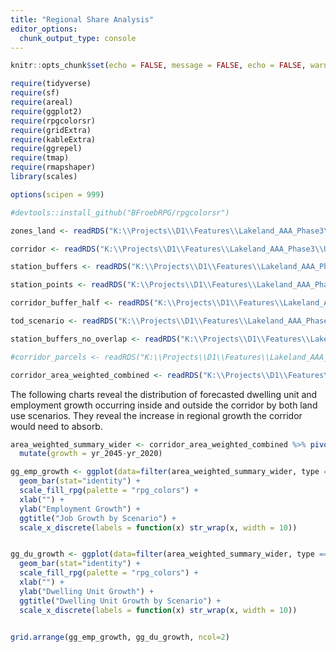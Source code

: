 ```yaml
---
title: "Regional Share Analysis"
editor_options: 
  chunk_output_type: console
---
```


```r
knitr::opts_chunk$set(echo = FALSE, message = FALSE, echo = FALSE, warning = FALSE, cache = TRUE)

require(tidyverse)
require(sf)
require(areal)
require(ggplot2)
require(rpgcolorsr)
require(gridExtra)
require(kableExtra)
require(ggrepel)
require(tmap)
require(rmapshaper)
library(scales)

options(scipen = 999)

#devtools::install_github("BFroebRPG/rpgcolorsr")

```

```r

zones_land <- readRDS("K:\\Projects\\D1\\Features\\Lakeland_AAA_Phase3\\US98\\TOD_Land_Use_Analysis\\zones_land.rds")

corridor <- readRDS("K:\\Projects\\D1\\Features\\Lakeland_AAA_Phase3\\US98\\TOD_Land_Use_Analysis\\corridor.rds")

station_buffers <- readRDS("K:\\Projects\\D1\\Features\\Lakeland_AAA_Phase3\\US98\\TOD_Land_Use_Analysis\\station_buffers.rds")

station_points <- readRDS("K:\\Projects\\D1\\Features\\Lakeland_AAA_Phase3\\US98\\TOD_Land_Use_Analysis\\station_points.rds")

corridor_buffer_half <- readRDS("K:\\Projects\\D1\\Features\\Lakeland_AAA_Phase3\\US98\\TOD_Land_Use_Analysis\\corridor_buffer_half.rds")

tod_scenario <- readRDS("K:\\Projects\\D1\\Features\\Lakeland_AAA_Phase3\\US98\\TOD_Land_Use_Analysis\\tod_scenario.rds")

station_buffers_no_overlap <- readRDS("K:\\Projects\\D1\\Features\\Lakeland_AAA_Phase3\\US98\\TOD_Land_Use_Analysis\\station_buffers_no_overlap.rds")

#corridor_parcels <- readRDS("K:\\Projects\\D1\\Features\\Lakeland_AAA_Phase3\\US98\\TOD_Land_Use_Analysis\\corridor_parcels.rds")

corridor_area_weighted_combined <- readRDS("K:\\Projects\\D1\\Features\\Lakeland_AAA_Phase3\\US98\\TOD_Land_Use_Analysis\\area_weighted_corridor_combined.rds")

```

The following charts reveal the distribution of forecasted dwelling unit and employment growth occurring inside and outside the corridor by both land use scenarios. They reveal the increase in regional growth the corridor would need to absorb.


```r

area_weighted_summary_wider <- corridor_area_weighted_combined %>% pivot_wider(names_from = year, values_from = count, names_prefix = "yr_") %>% 
  mutate(growth = yr_2045-yr_2020)

```



```r

gg_emp_growth <- ggplot(data=filter(area_weighted_summary_wider, type == "emp"), aes(x=scenario, y=growth, fill=area)) +
  geom_bar(stat="identity") +
  scale_fill_rpg(palette = "rpg_colors") +
  xlab("") +
  ylab("Employment Growth") +
  ggtitle("Job Growth by Scenario") +
  scale_x_discrete(labels = function(x) str_wrap(x, width = 10))


gg_du_growth <- ggplot(data=filter(area_weighted_summary_wider, type == "du"), aes(x=scenario, y=growth, fill=area)) +
  geom_bar(stat="identity") +
  scale_fill_rpg(palette = "rpg_colors") +
  xlab("") +
  ylab("Dwelling Unit Growth") +
  ggtitle("Dwelling Unit Growth by Scenario") +
  scale_x_discrete(labels = function(x) str_wrap(x, width = 10))


grid.arrange(gg_emp_growth, gg_du_growth, ncol=2)


```
